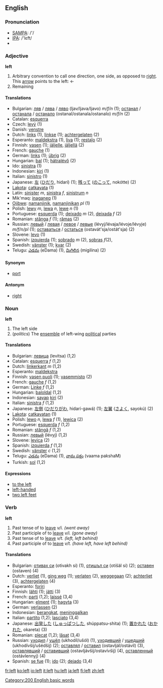 ==English==

{{rank|ever|saw|things|158|left|part|off|took}}

=== Pronunciation ===
*[[w:SAMPA|SAMPA]]: /'/
*[[w:IPA|IPA]]: /'lεft/
*{{audio|en-us-left.ogg|Audio (US)}}

=== Adjective ===
'''left'''
# Arbitrary convention to call one direction, one side, as opposed to [[right]]. This [[arrow]] points to the left: &larr;
# Remaining

==== Translations ====

*Bulgarian: [[ляв]] / [[лява]] / [[ляво]] (ljav/ljava/ljavo) ''m/f/n'' (1); [[останал]] / [[останала]] / [[останало]] (ostanal/ostanala/ostanalo) ''m/f/n'' (2)
*Catalan: [[esquerra]]
*Czech: [[levý]] (1)
*Danish: [[venstre]]
*Dutch: [[links]] (1), [[linkse]] (1); [[achtergelaten]] (2)
*Esperanto: [[maldekstra]] (1), [[liva]] (1); [[restaĵo]] (2)
*Finnish: [[vasen]] (1); [[jäljelle]], [[jäljellä]] (2)
*French: [[gauche]] (1)
*German: [[links]] (1); [[übrig]] (2)
*Hungarian: [[bal]] (1); [[hátralévő]] (2)
*Ido: [[sinistra]] (1)
*Indonesian: [[kiri]] (1)
*Italian: [[sinistro]] (1)
*Japanese: [[左]] ([[ひだり]], hidarí) (1); [[残って]] ([[のこって]], nokótte) (2)
*[[Lakota]]: [[catkayata]] (1)
*Latin: [[sinister]] ''m'', [[sinistra]] ''f'', [[sinistrum]] ''n''
*Mik'maq: [[inaganeq]] (1)
*[[Ojibwe]]: [[namanjinik]], [[namanjinikan]] ''pl'' (1)
*Polish: [[lewy]] ''m'', [[lewa]] ''n'', [[lewe]] ''n'' (1)
*Portuguese: [[esquerda]] (1); [[deixado]] ''m'' (2), [[deixada]] ''f'' (2)
*Romanian: [[stânga]] ''f'' (1); [[rămas]] (2)
*Russian: [[левый]] / [[левая]] / [[левое]] / [[левые]] (lévyj/lévaja/lévoje/lévyje) ''m/f/n/pl'' (1); [[оставаться]] / [[остаться]] (ostavát'sja/ostát'sja) (2)
*Slovene: [[levo]] (1)
*Spanish: [[izquierda]] (1); [[sobrado]] ''m'' (2), [[sobras]] ''f''(2), 
*Swedish: [[vänster]] (1); [[kvar]] (2)
*Telugu: [[ఎడమ]] (eDama) (1), [[మిగిలిన]] (migilina) (2)

==== Synonym ====
*[[port]]

==== Antonym ====

*[[right]]

=== Noun ===
'''left'''
# The left side
# (''politics'') The [[ensemble]] of left-wing [[political]] parties

==== Translations ====

*Bulgarian: [[левица]] (levitsa) (1,2)
*Catalan: [[esquerra]] ''f'' (1,2)
*Dutch: [[linkerkant]] ''m'' (1,2)
*Esperanto: [[maldekstra]]
*Finnish: [[vasen puoli]] (1); [[vasemmisto]] (2)
*French: [[gauche]] ''f'' (1,2)
*German: [[Linke]] ''f'' (1,2)
*Hungarian: [[baloldal]] (1,2)
*Indonesian: [[sayap]] [[kiri]] (2)
*Italian: [[sinistra]] ''f'' (1,2)
*Japanese: [[左側]] ([[ひだりがわ]], hidarí-gawá) (1); [[左翼]] ([[さよく]], sayokú) (2)
*[[Lakota]]: [[catkayatan]] (1)
*Polish: [[lewo]] ''n'', [[lewa]] ''f'' (1), [[lewica]] (2)
*Portuguese: [[esquerda]] ''f'' (1,2)
*Romanian: [[stângă]] ''f'' (1,2)
*Russian: [[левый]] (lévyj) (1,2)
*Slovene: [[levica]] (2)
*Spanish: [[izquierda]] ''f'' (1,2)
*Swedish: [[vänster]] ''c'' (1,2)
*Telugu: [[ఎడమ]] (eDama) (1), [[వామ పక్షం]] (vaama pakshaM)
*Turkish: [[sol]] (1,2)

==== Expressions ====

*[[to the left]]
*[[left-handed]]
*[[two left feet]]

=== Verb ===
'''left'''
#Past tense of to [[leave]] ''v/i. (went away)''
#Past participle of to [[leave]] ''v/i. (gone away)''
#Past tense of to [[leave]] ''v/t. (left, left behind)''
#Past participle of to [[leave]] ''v/t. (have left, have left behind)''

==== Translations ====

*Bulgarian: [[отивам|отивах си]] (otivakh si) (1), [[отида|отишъл си]] (otišäl si) (2); [[оставям|оставен]] (ostaven) (4)
*Dutch: [[verliet]] (1), [[ging weg]] (1); [[verlaten]] (2), [[weggegaan]] (2); [[achterliet]] (3), [[achtergelaten]] (4)
*Esperanto: [[foriri]]
*Finnish: [[lähteä|lähti]] (1); [[jättää|jätti]] (3)
*French: [[parti]] (1,2); [[laissé]] (3,4)
*Hungarian: [[elmenni|elment]] (1); [[hagyni|hagyta]] (3)
*German: [[verlassen]] (2)
*Indonesian: [[angkat|berangkat]], [[tinggal|meninggalkan]]
*Italian: [[partito]] (1,2); [[lasciato]] (3,4)
*Japanese: [[出発]]した ([[しゅっぱつ]]した, shúppatsu-shita) (1); [[置く|置かれた]] ([[おかれた]], okareta) (3)
*Romanian: [[plecat]] (1,2); [[lăsat]] (3,4)
*Russian: [[уходить|уходил]] / [[уйти|ушёл]] (ukhodíl/ušól) (1), [[уходить|уходивший]] / [[уйти|ушедший]] (ukhodívšij/ušédšij) (2); [[оставлять|оставлял]] / [[оставить|оставил]] (ostavljál/ostávil) (3), [[оставлять|оставлявший]] / [[оставить|оставивший]] (ostavljávšij/ostavívšij) (4), [[оставить|оставленный]] (ostávlennyj) (4)
*Spanish: [[se fue]] (1); [[ido]] (2); [[dejado]] (3,4)

[[Category:200 English basic words]]

[[fr:left]]
[[ko:left]]
[[io:left]]
[[it:left]]
[[hu:left]]
[[ja:left]]
[[fi:left]]
[[zh:left]]